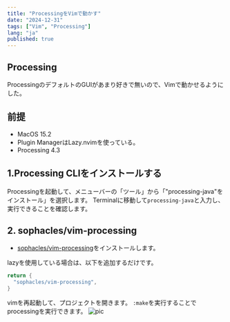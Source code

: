 ```yaml
---
title: "ProcessingをVimで動かす"
date: "2024-12-31"
tags: ["Vim", "Processing"]
lang: "ja"
published: true
---
```


## Processing
ProcessingのデフォルトのGUIがあまり好きで無いので、Vimで動かせるようにした。

## 前提
- MacOS 15.2
- Plugin ManagerはLazy.nvimを使っている。
- Processing 4.3

## 1.Processing CLIをインストールする
Processingを起動して、メニューバーの「ツール」から「"processing-java"をインストール」を選択します。
Terminalに移動して`processing-java`と入力し、実行できることを確認します。

## 2. sophacles/vim-processing 
- [sophacles/vim-processing](https://github.com/sophacles/vim-processing)をインストールします。

lazyを使用している場合は、以下を追加するだけです。
```lua
return {
  "sophacles/vim-processing",
}
```

vimを再起動して、プロジェクトを開きます。
`:make`を実行することでprocessingを実行できます。
![pic](./processing_vim.png)
